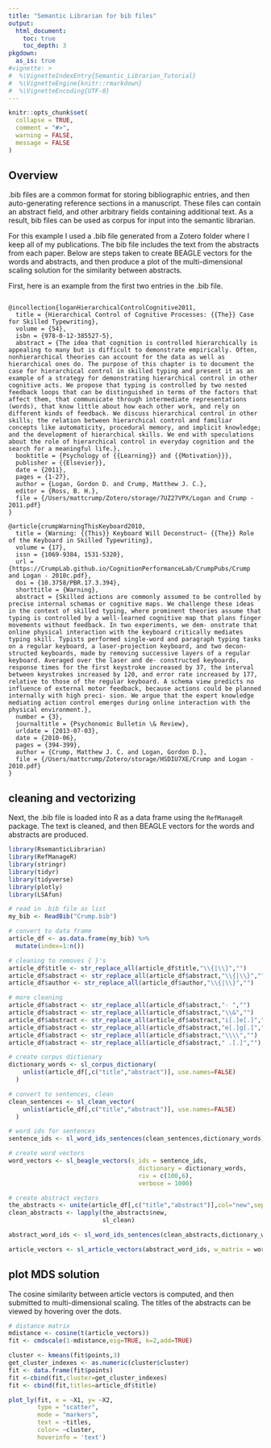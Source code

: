 ```yaml
---
title: "Semantic Librarian for bib files"
output: 
  html_document:
    toc: true
    toc_depth: 3
pkgdown:
  as_is: true
#vignette: >
#  %\VignetteIndexEntry{Semantic_Librarian_Tutorial}
#  %\VignetteEngine{knitr::rmarkdown}
#  %\VignetteEncoding{UTF-8}
---
```


```r
knitr::opts_chunk$set(
  collapse = TRUE,
  comment = "#>",
  warning = FALSE,
  message = FALSE
)
```

## Overview

.bib files are a common format for storing bibliographic entries, and then auto-generating reference sections in a manuscript. These files can contain an abstract field, and other arbitrary fields containing additional text. As a result, bib files can be used as corpus for input into the semantic librarian.

For this example I used a .bib file generated from a Zotero folder where I keep all of my publications. The bib file includes the text from the abstracts from each paper. Below are steps taken to create BEAGLE vectors for the words and abstracts, and then produce a plot of the multi-dimensional scaling solution for the similarity between abstracts.

First, here is an example from the first two entries in the .bib file.

```

@incollection{loganHierarchicalControlCognitive2011,
  title = {Hierarchical Control of Cognitive Processes: {{The}} Case for Skilled Typewriting},
  volume = {54},
  isbn = {978-0-12-385527-5},
  abstract = {The idea that cognition is controlled hierarchically is appealing to many but is difficult to demonstrate empirically. Often, nonhierarchical theories can account for the data as well as hierarchical ones do. The purpose of this chapter is to document the case for hierarchical control in skilled typing and present it as an example of a strategy for demonstrating hierarchical control in other cognitive acts. We propose that typing is controlled by two nested feedback loops that can be distinguished in terms of the factors that affect them, that communicate through intermediate representations (words), that know little about how each other work, and rely on different kinds of feedback. We discuss hierarchical control in other skills; the relation between hierarchical control and familiar concepts like automaticity, procedural memory, and implicit knowledge; and the development of hierarchical skills. We end with speculations about the role of hierarchical control in everyday cognition and the search for a meaningful life.},
  booktitle = {Psychology of {{Learning}} and {{Motivation}}},
  publisher = {{Elsevier}},
  date = {2011},
  pages = {1-27},
  author = {Logan, Gordon D. and Crump, Matthew J. C.},
  editor = {Ross, B. H.},
  file = {/Users/mattcrump/Zotero/storage/7UZ27VPX/Logan and Crump - 2011.pdf}
}

@article{crumpWarningThisKeyboard2010,
  title = {Warning: {{This}} Keyboard Will Deconstruct— {{The}} Role of the Keyboard in Skilled Typewriting},
  volume = {17},
  issn = {1069-9384, 1531-5320},
  url = {https://CrumpLab.github.io/CognitionPerformanceLab/CrumpPubs/Crump and Logan - 2010c.pdf},
  doi = {10.3758/PBR.17.3.394},
  shorttitle = {Warning},
  abstract = {Skilled actions are commonly assumed to be controlled by precise internal schemas or cognitive maps. We challenge these ideas in the context of skilled typing, where prominent theories assume that typing is controlled by a well-learned cognitive map that plans finger movements without feedback. In two experiments, we dem- onstrate that online physical interaction with the keyboard critically mediates typing skill. Typists performed single-word and paragraph typing tasks on a regular keyboard, a laser-projection keyboard, and two decon- structed keyboards, made by removing successive layers of a regular keyboard. Averaged over the laser and de- constructed keyboards, response times for the first keystroke increased by 37, the interval between keystrokes increased by 120, and error rate increased by 177, relative to those of the regular keyboard. A schema view predicts no influence of external motor feedback, because actions could be planned internally with high preci- sion. We argue that the expert knowledge mediating action control emerges during online interaction with the
physical environment.},
  number = {3},
  journaltitle = {Psychonomic Bulletin \& Review},
  urldate = {2013-07-03},
  date = {2010-06},
  pages = {394-399},
  author = {Crump, Matthew J. C. and Logan, Gordon D.},
  file = {/Users/mattcrump/Zotero/storage/HSDIU7XE/Crump and Logan - 2010.pdf}
}

```

## cleaning and vectorizing

Next, the .bib file is loaded into R as a data frame using the `RefManageR` package. The text is cleaned, and then BEAGLE vectors for the words and abstracts are produced.

```r
library(RsemanticLibrarian)
library(RefManageR)
library(stringr)
library(tidyr)
library(tidyverse)
library(plotly)
library(LSAfun)

# read in .bib file as list
my_bib <- ReadBib("Crump.bib")

# convert to data frame
article_df <- as.data.frame(my_bib) %>%
  mutate(index=1:n())

# cleaning to removes { }'s
article_df$title <- str_replace_all(article_df$title,"\\{|\\}","")
article_df$abstract <- str_replace_all(article_df$abstract,"\\{|\\}","")
article_df$author <- str_replace_all(article_df$author,"\\{|\\}","")

# more cleaning
article_df$abstract <- str_replace_all(article_df$abstract,"- ","")
article_df$abstract <- str_replace_all(article_df$abstract,"\\&","")
article_df$abstract <- str_replace_all(article_df$abstract,"i[.]e[.]","")
article_df$abstract <- str_replace_all(article_df$abstract,"e[.]g[.]","")
article_df$abstract <- str_replace_all(article_df$abstract,"\\\\","")
article_df$abstract <- str_replace_all(article_df$abstract," .[.]","")

# create corpus dictionary
dictionary_words <- sl_corpus_dictionary(
    unlist(article_df[,c("title","abstract")], use.names=FALSE)
  )

# convert to sentences, clean
clean_sentences <- sl_clean_vector(
    unlist(article_df[,c("title","abstract")], use.names=FALSE)
  )

# word ids for sentences
sentence_ids <- sl_word_ids_sentences(clean_sentences,dictionary_words)

# create word vectors
word_vectors <- sl_beagle_vectors(s_ids = sentence_ids,
                                    dictionary = dictionary_words,
                                    riv = c(100,6),
                                    verbose = 1000)

# create abstract vectors
the_abstracts <- unite(article_df[,c("title","abstract")],col="new",sep=".")
clean_abstracts <- lapply(the_abstracts$new,
                          sl_clean)

abstract_word_ids <- sl_word_ids_sentences(clean_abstracts,dictionary_words)

article_vectors <- sl_article_vectors(abstract_word_ids, w_matrix = word_vectors, verbose=FALSE)

```

## plot MDS solution

The cosine similarity between article vectors is computed, and then submitted to multi-dimensional scaling. The titles of the abstracts can be viewed by hovering over the dots.

```r
# distance matrix
mdistance <- cosine(t(article_vectors))
fit <- cmdscale(1-mdistance,eig=TRUE, k=2,add=TRUE)

cluster <- kmeans(fit$points,3)
get_cluster_indexes <- as.numeric(cluster$cluster)
fit <- data.frame(fit$points)
fit <-cbind(fit,cluster=get_cluster_indexes)
fit <- cbind(fit,titles=article_df$title)

plot_ly(fit, x = ~X1, y= ~X2, 
        type = "scatter", 
        mode = "markers", 
        text = ~titles,
        color= ~cluster,
        hoverinfo = 'text')
```

